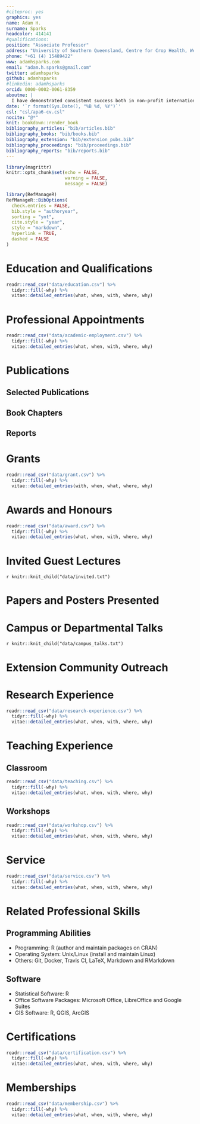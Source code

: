 ```yaml
---
#citeproc: yes
graphics: yes
name: Adam H.
surname: Sparks
headcolor: 414141
#qualifications: 
position: "Associate Professor"
address: "University of Southern Queensland, Centre for Crop Health, West St., Toowoomba, Queensland 4350 AUS"
phone: "+61 (4) 15489422"
www: adamhsparks.com
email: "adam.h.sparks@gmail.com"
twitter: adamhsparks
github: adamhsparks
#linkedin: adamhsparks
orcid: 0000-0002-0061-8359
aboutme: |
  I have demonstrated consistent success both in non-profit international NGO and academic settings and have an extensive background of experiences in working with diverse partners.
date: '`r format(Sys.Date(), "%B %d, %Y")`'
csl: "csl/apa6-cv.csl"
nocite: "@*"
knit: bookdown::render_book
bibliography_articles: "bib/articles.bib"
bibliography_books: "bib/books.bib"
bibliography_extension: "bib/extension_pubs.bib"
bibliography_proceedings: "bib/proceedings.bib"
bibliography_reports: "bib/reports.bib"
---
```


```r
library(magrittr)
knitr::opts_chunk$set(echo = FALSE,
                      warning = FALSE,
                      message = FALSE)

library(RefManageR)
RefManageR::BibOptions(
  check.entries = FALSE,
  bib.style = "authoryear",
  sorting = "ynt",
  cite.style = "year",
  style = "markdown",
  hyperlink = TRUE,
  dashed = FALSE
)
```

# Education and Qualifications

```r
readr::read_csv("data/education.csv") %>%
  tidyr::fill(-why) %>%
  vitae::detailed_entries(what, when, with, where, why)
```

# Professional Appointments

```r
readr::read_csv("data/academic-employment.csv") %>%
  tidyr::fill(-why) %>%
  vitae::detailed_entries(what, when, with, where, why)
```

# Publications

## Selected Publications

\begingroup
\setlength{\parindent}{-0.5in}
\setlength{\leftskip}{0.5in}

::: {#refs_articles}
:::
\endgroup

## Book Chapters

\begingroup
\setlength{\parindent}{-0.5in}
\setlength{\leftskip}{0.5in}

::: {#refs_books}
:::
\endgroup

## Reports

\begingroup
\setlength{\parindent}{-0.5in}
\setlength{\leftskip}{0.5in}

::: {#refs_reports}
:::
\endgroup

# Grants

```r
readr::read_csv("data/grant.csv") %>%
  tidyr::fill(-why) %>%
  vitae::detailed_entries(with, when, what, where, why)
```

# Awards and Honours

```r
readr::read_csv("data/award.csv") %>%
  tidyr::fill(-why) %>%
  vitae::detailed_entries(what, when, with, where, why)
```

# Invited Guest Lectures

\begingroup
\setlength{\parindent}{-0.5in}
\setlength{\leftskip}{0.5in}

`r knitr::knit_child("data/invited.txt")`

\endgroup

# Papers and Posters Presented

\begingroup
\setlength{\parindent}{-0.5in}
\setlength{\leftskip}{0.5in}

::: {#refs_proceedings}
:::
\endgroup

# Campus or Departmental Talks

\begingroup
\setlength{\parindent}{-0.5in}
\setlength{\leftskip}{0.5in}

`r knitr::knit_child("data/campus_talks.txt")`

\endgroup

# Extension Community Outreach

\begingroup
\setlength{\parindent}{-0.5in}
\setlength{\leftskip}{0.5in}

::: {#refs_extension}
:::
\endgroup

# Research Experience

```r
readr::read_csv("data/research-experience.csv") %>%
  tidyr::fill(-why) %>%
  vitae::detailed_entries(what, when, with, where, why)
```

# Teaching Experience

## Classroom

```r
readr::read_csv("data/teaching.csv") %>%
  tidyr::fill(-why) %>%
  vitae::detailed_entries(what, when, with, where, why)
```

## Workshops

```r
readr::read_csv("data/workshop.csv") %>%
  tidyr::fill(-why) %>%
  vitae::detailed_entries(what, when, with, where, why)
```

# Service

```r
readr::read_csv("data/service.csv") %>%
  tidyr::fill(-why) %>%
  vitae::detailed_entries(what, when, with, where, why)
```

# Related Professional Skills

## Programming Abilities

  * Programming: R (author and maintain packages on CRAN)
  * Operating System: Unix/Linux (install and maintain Linux)
  * Others: Git, Docker, Travis CI, LaTeX, Markdown and RMarkdown

## Software

  * Statistical Software: R
  * Office Software Packages: Microsoft Office, LibreOffice and Google Suites
  * GIS Software: R, QGIS, ArcGIS

# Certifications

```r
readr::read_csv("data/certification.csv") %>%
  tidyr::fill(-why) %>%
  vitae::detailed_entries(what, when, with, where, why)
```

# Memberships

```r
readr::read_csv("data/membership.csv") %>%
  tidyr::fill(-why) %>%
  vitae::detailed_entries(what, when, with, where, why)
```

<!-- *`r Sys.Date()`* -->
